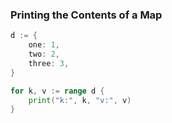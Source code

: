 ### Printing the Contents of a Map

```go
d := {
    one: 1,
    two: 2,
    three: 3,
}

for k, v := range d {
    print("k:", k, "v:", v)
}
```
